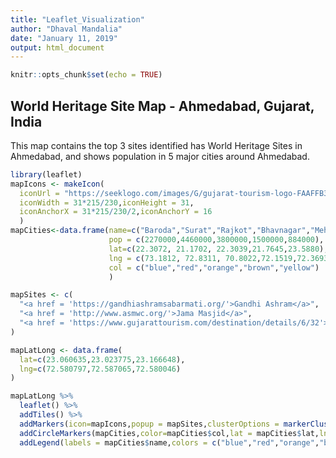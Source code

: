 ```yaml
---
title: "Leaflet_Visualization"
author: "Dhaval Mandalia"
date: "January 11, 2019"
output: html_document
---
```


```r
knitr::opts_chunk$set(echo = TRUE)
```


## World Heritage Site Map - Ahmedabad, Gujarat, India

This map contains the top 3 sites identified has World Heritage Sites in Ahmedabad, and shows population in 5 major cities around Ahmedabad.
```r
library(leaflet)
mapIcons <- makeIcon(
  iconUrl = "https://seeklogo.com/images/G/gujarat-tourism-logo-FAAFFB32AE-seeklogo.com.png",
  iconWidth = 31*215/230,iconHeight = 31,
  iconAnchorX = 31*215/230/2,iconAnchorY = 16
  )
mapCities<-data.frame(name=c("Baroda","Surat","Rajkot","Bhavnagar","Mehsana"),
                      pop = c(2270000,4460000,3800000,1500000,884000),
                      lat=c(22.3072, 21.1702, 22.3039,21.7645,23.5880),
                      lng = c(73.1812, 72.8311, 70.8022,72.1519,72.3693),
                      col = c("blue","red","orange","brown","yellow")
                      )

mapSites <- c(
  "<a href = 'https://gandhiashramsabarmati.org/'>Gandhi Ashram</a>",
  "<a href = 'http://www.asmwc.org/'>Jama Masjid</a>",
  "<a href = 'https://www.gujarattourism.com/destination/details/6/32'>Adalaj Stepwell</a>"
)

mapLatLong <- data.frame(
  lat=c(23.060635,23.023775,23.166648),
  lng=c(72.580797,72.587065,72.580046)
)

mapLatLong %>%
  leaflet() %>%
  addTiles() %>%
  addMarkers(icon=mapIcons,popup = mapSites,clusterOptions = markerClusterOptions()) %>%
  addCircleMarkers(mapCities,color=mapCities$col,lat = mapCities$lat,lng = mapCities$lng,weight = 10,radius = sqrt(mapCities$pop/10000)*3) %>%
  addLegend(labels = mapCities$name,colors = c("blue","red","orange","brown","yellow"))

```



